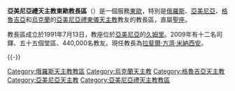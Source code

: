 {{Infobox Roman Catholic diocese
|jurisdiction     = 教長區
|name             = 東歐
|latin= Ordinariatus Europae Orientalis
|image =
|caption =
|location = [[東歐|東歐]]
|territory =
|population = 440,000
|rite = [[亞美尼亞禮天主教會|亞美尼亞禮]]
|patron =
|province = 直屬聖座
|established = 1991年
|cathedral =
|co-cathedral =
|leadership = 教長
|website = 
|pope =  
|patriarch= 
|metropolitan =
|ordinary = 拉斐爾·方濟·米納西安
|coadjutor archbishop = 
|coadjutor bishop = 
|auxiliary = 
|emeritus = 
}}

'''亞美尼亞禮天主教東歐教長區'''（{{lang-la|Ordinariatus Europae Orientalis}}）是一個服務[[東歐|東歐]]，特別是[[俄羅斯|俄羅斯]]、[[亞美尼亞|亞美尼亞]]、[[格魯吉亞|格魯吉亞]]和[[烏克蘭|烏克蘭]]的[[亞美尼亞禮天主教會|亞美尼亞禮]][[東儀天主教|東儀天主教]]教友的教長區，直屬[[聖座|聖座]]。

教長區成立於1991年7月13日，教座位於[[亞美尼亞|亞美尼亞]]的[[久姆里|久姆里]]。2009年有十二名司鐸、五十五個堂區、440,000名教友。現任教長為[[拉斐爾·方濟·米納西安|拉斐爾·方濟·米納西安]]。

{{-}}
{{俄羅斯天主教教區}}
{{亞美尼亞禮天主教會教區}}
{{烏克蘭天主教教區}}

[[Category:俄羅斯天主教教區|Category:俄羅斯天主教教區]]
[[Category:烏克蘭天主教|Category:烏克蘭天主教]]
[[Category:格魯吉亞天主教|Category:格魯吉亞天主教]]
[[Category:亞美尼亞天主教|Category:亞美尼亞天主教]]
[[Category:亞美尼亞禮天主教教區|Category:亞美尼亞禮天主教教區]]
